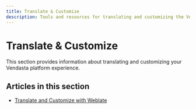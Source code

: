 ```yaml
---
title: Translate & Customize
description: Tools and resources for translating and customizing the Vendasta platform
---
```


# Translate & Customize

This section provides information about translating and customizing your Vendasta platform experience.

## Articles in this section

- [Translate and Customize with Weblate](/administration/advanced/translate-customize/translate-and-customize-with-weblate)